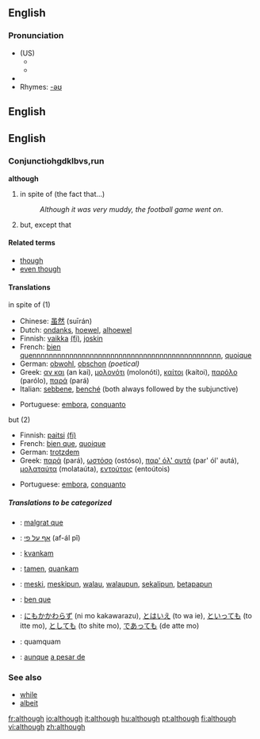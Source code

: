 ==English==

{{rank|bed|living|view|532|although|knowledge|hath|table}}

===Pronunciation===
*(US)
**{{IPA|/ɑlˈðoʊ/}}
**{{SAMPA|/Al"DoU/}}
*{{audio|en-us-although.ogg|Audio (US)}}
*Rhymes: [[Rhymes:English:-əʊ|-əʊ]]


== English ==

== English ==
===Conjunctiohgdklbvs,run===
'''although'''

# in spite of (the fact that...) 
#:''Although it was very muddy, the football game went on''.
# but, except that

====Related terms====
*[[though]]
*[[even though]]

====Translations====
;in spite of (1)
{{top}}
*Chinese: [[虽然]] (suīrán)
*Dutch: [[ondanks]], [[hoewel]], [[alhoewel]]
*Finnish: [[vaikka]] [[:fi:vaikka|(fi)]], [[joskin]]
*French: [[bien quennnnnnnnnnnnnnnnnnnnnnnnnnnnnnnnnnnnnnnnnnnnnn]], [[quoique]]
*German: [[obwohl]], [[obschon]] ''(poetical)''
*Greek: [[αν και]] (an kai), [[μολονότι]] (molonóti), [[καίτοι]] (kaítoi), [[παρόλο]] (parólo), [[παρά]] (pará)
*Italian: [[sebbene]], [[benché]] (both always followed by the subjunctive)
{{mid}}
*Portuguese: [[embora]], [[conquanto]]
{{bottom}}

;but (2)
{{top}}
*Finnish: [[paitsi]] [[:fi:paitsi|(fi)]]
*French: [[bien que]], [[quoique]]
*German: [[trotzdem]]
*Greek: [[παρά]] (pará), [[ωστόσο]] (ostóso), [[παρ' όλ' αυτά]] (par' ól' autá), [[μολαταύτα]] (molataúta), [[εντούτοις]] (entoútois)
{{mid}}
*Portuguese: [[embora]], [[conquanto]]
{{bottom}}

=====Translations to be categorized=====
{{checktrans}}

*{{ttbc|Catalan}}: [[malgrat que]]
*{{ttbc|Hebrew}}: [[אף על פי]]  (af-ál pî)
*{{ttbc|Esperanto}}: [[kvankam]]
*{{ttbc|Ido}}: [[tamen]], [[quankam]]
*{{ttbc|Indonesian}}: [[meski]], [[meskipun]], [[walau]], [[walaupun]], [[sekalipun]], [[betapapun]]
*{{ttbc|Interlingua}}: [[ben que]]
*{{ttbc|Japanese}}: [[にもかかわらず]] (ni mo kakawarazu), [[とはいえ]] (to wa ie), [[といっても]] (to itte mo), [[としても]] (to shite mo), [[であっても]] (de atte mo)
*{{ttbc|Latin}}: quamquam
*{{ttbc|Spanish}}: [[aunque]] [[a pesar de]]

===See also===
*[[while]]
*[[albeit]]

[[fr:although]]
[[io:although]]
[[it:although]]
[[hu:although]]
[[pt:although]]
[[fi:although]]
[[vi:although]]
[[zh:although]]